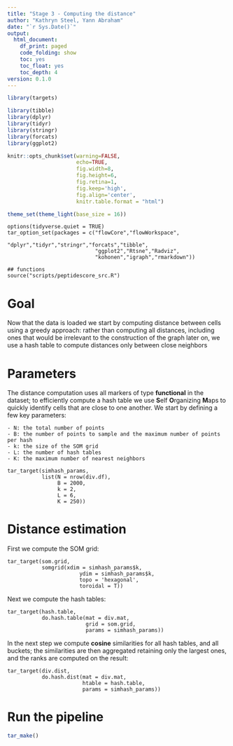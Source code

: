 ```yaml
---
title: "Stage 3 - Computing the distance"
author: "Kathryn Steel, Yann Abraham"
date: "`r Sys.Date()`"
output:
  html_document:
    df_print: paged
    code_folding: show
    toc: yes
    toc_float: yes
    toc_depth: 4
version: 0.1.0
---
```


```r
library(targets)

library(tibble)
library(dplyr)
library(tidyr)
library(stringr)
library(forcats)
library(ggplot2)

knitr::opts_chunk$set(warning=FALSE,
                      echo=TRUE,
                      fig.width=8,
                      fig.height=6,
                      fig.retina=1,
                      fig.keep='high',
                      fig.align='center',
                      knitr.table.format = "html")

theme_set(theme_light(base_size = 16))
```

```targets
options(tidyverse.quiet = TRUE)
tar_option_set(packages = c("flowCore","flowWorkspace",
                            "dplyr","tidyr","stringr","forcats","tibble",
                            "ggplot2","Rtsne","Radviz",
                            "kohonen","igraph","rmarkdown"))

## functions
source("scripts/peptidescore_src.R")
```

# Goal

Now that the data is loaded we start by computing distance between cells using a greedy approach: rather than computing all distances, including ones that would be irrelevant to the construction of the graph later on, we use a hash table to compute distances only between close neighbors

# Parameters

The distance computation uses all markers of type **functional** in the dataset; to efficiently compute a hash table we use **S**elf **O**rganizing **M**aps to quickly identify cells that are close to one another. We start by defining a few key parameters:

    - N: the total number of points
    - B: the number of points to sample and the maximum number of points per hash
    - k: the size of the SOM grid
    - L: the number of hash tables
    - K: the maximum number of nearest neighbors

```targets
tar_target(simhash_params,
           list(N = nrow(div.df),
                B = 2000,
                k = 2,
                L = 6,
                K = 250))
```

# Distance estimation

First we compute the SOM grid:

```targets
tar_target(som.grid,
           somgrid(xdim = simhash_params$k, 
                       ydim = simhash_params$k, 
                       topo = 'hexagonal', 
                       toroidal = T))
```

Next we compute the hash tables:

```targets
tar_target(hash.table,
           do.hash.table(mat = div.mat,
                         grid = som.grid,
                         params = simhash_params))
```

In the next step we compute **cosine** similarities for all hash tables, and all buckets; the similarities are then aggregated retaining only the largest ones, and the ranks are computed on the result:

```targets
tar_target(div.dist,
           do.hash.dist(mat = div.mat,
                        htable = hash.table,
                        params = simhash_params))
```

# Run the pipeline

```r
tar_make()
```
